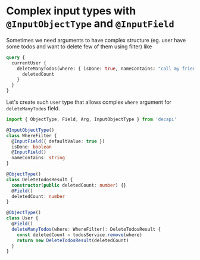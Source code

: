 # Complex input types with `@InputObjectType` and `@InputField`

Sometimes we need arguments to have complex structure (eg. user have some todos and want to delete few of them using filter) like

```graphql
query {
  currentUser {
    deleteManyTodos(where: { isDone: true, nameContains: "call my friend" }) {
      deletedCount
    }
  }
}
```

Let's create such `User` type that allows complex `where` argument for `deleteManyTodos` field.

```ts
import { ObjectType, Field, Arg, InputObjectType } from 'decapi'

@InputObjectType()
class WhereFilter {
  @InputField({ defaultValue: true })
  isDone: boolean
  @InputField()
  nameContains: string
}

@ObjectType()
class DeleteTodosResult {
  constructor(public deletedCount: number) {}
  @Field()
  deletedCount: number
}

@ObjectType()
class User {
  @Field()
  deleteManyTodos(where: WhereFilter): DeleteTodosResult {
    const deletedCount = todosService.remove(where)
    return new DeleteTodosResult(deletedCount)
  }
}
```
